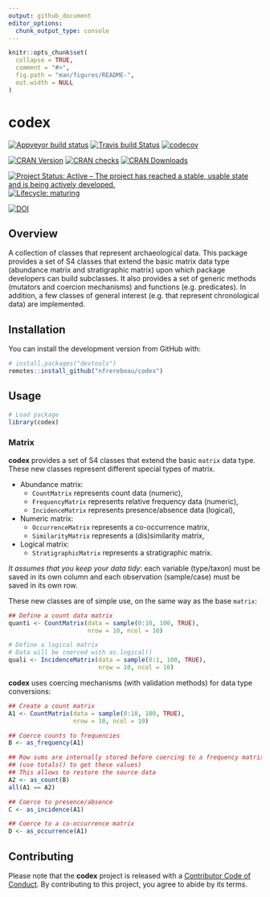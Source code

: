 ```yaml
---
output: github_document
editor_options: 
  chunk_output_type: console
---
```


<!-- README.md is generated from README.Rmd. Please edit that file -->

```r
knitr::opts_chunk$set(
  collapse = TRUE,
  comment = "#>",
  fig.path = "man/figures/README-",
  out.width = NULL
)
```

# codex

<!-- badges: start -->
[![Appveyor build status](https://ci.appveyor.com/api/projects/status/7xt157mqcny0pht1?svg=true)](https://ci.appveyor.com/project/nfrerebeau/codex)
[![Travis build Status](https://travis-ci.org/nfrerebeau/codex.svg?branch=master)](https://travis-ci.org/nfrerebeau/codex)
[![codecov](https://codecov.io/gh/nfrerebeau/codex/branch/master/graph/badge.svg)](https://codecov.io/gh/nfrerebeau/codex)

[![CRAN Version](http://www.r-pkg.org/badges/version/codex)](https://cran.r-project.org/package=codex)
[![CRAN checks](https://cranchecks.info/badges/worst/codex)](https://cran.r-project.org/web/checks/check_results_codex.html)
[![CRAN Downloads](http://cranlogs.r-pkg.org/badges/codex)](https://cran.r-project.org/package=codex)

[![Project Status: Active – The project has reached a stable, usable state and is being actively developed.](https://www.repostatus.org/badges/latest/wip.svg)](https://www.repostatus.org/#wip)
[![Lifecycle: maturing](https://img.shields.io/badge/lifecycle-experimental-orange.svg)](https://www.tidyverse.org/lifecycle/#experimental)

[![DOI](https://zenodo.org/badge/DOI/10.5281/zenodo.3526659.svg)](https://doi.org/10.5281/zenodo.3526659)
<!-- badges: end -->

## Overview

A collection of classes that represent archaeological data. This package provides a set of S4 classes that extend the basic matrix data type (abundance matrix and stratigraphic matrix) upon which package developers can build subclasses. It also provides a set of generic methods (mutators and coercion mechanisms) and functions (e.g. predicates). In addition, a few classes of general interest (e.g. that represent chronological data) are implemented.

## Installation

<!--You can install the released version of **codex** from [CRAN](https://CRAN.R-project.org) with:

```r
install.packages("codex")
```

Or-->You can install the development version from GitHub with:

```r
# install.packages("devtools")
remotes::install_github("nfrerebeau/codex")
```

## Usage

```r
# Load package
library(codex)
```

### Matrix
**codex** provides a set of S4 classes that extend the basic `matrix` data type. These new classes represent different special types of matrix.

* Abundance matrix:
    * `CountMatrix` represents count data (numeric),
    * `FrequencyMatrix` represents relative frequency data (numeric),
    * `IncidenceMatrix` represents presence/absence data (logical),
* Numeric matrix:
    * `OccurrenceMatrix` represents a co-occurrence matrix,
    * `SimilarityMatrix` represents a (dis)similarity matrix,
* Logical matrix:
    * `StratigraphicMatrix` represents a stratigraphic matrix.

*It assumes that you keep your data tidy*: each variable (type/taxon) must be saved in its own column and each observation (sample/case) must be saved in its own row.

These new classes are of simple use, on the same way as the base `matrix`:

```r
## Define a count data matrix
quanti <- CountMatrix(data = sample(0:10, 100, TRUE),
                      nrow = 10, ncol = 10)

# Define a logical matrix
# Data will be coerced with as.logical()
quali <- IncidenceMatrix(data = sample(0:1, 100, TRUE),
                         nrow = 10, ncol = 10)
```

**codex** uses coercing mechanisms (with validation methods) for data type conversions:

```r
## Create a count matrix
A1 <- CountMatrix(data = sample(0:10, 100, TRUE),
                  nrow = 10, ncol = 10)

## Coerce counts to frequencies
B <- as_frequency(A1)

## Row sums are internally stored before coercing to a frequency matrix
## (use totals() to get these values)
## This allows to restore the source data
A2 <- as_count(B)
all(A1 == A2)

## Coerce to presence/absence
C <- as_incidence(A1)

## Coerce to a co-occurrence matrix
D <- as_occurrence(A1)
```

## Contributing
Please note that the **codex** project is released with a [Contributor Code of Conduct](https://github.com/nfrerebeau/codex/blob/master/.github/CODE_OF_CONDUCT.md). By contributing to this project, you agree to abide by its terms.
